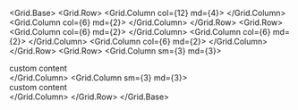 
<Meta title="UI/Grid" />

<Grid.Base>
    <Grid.Row>
        <Grid.Column col={12} md={4}>
            <Card
                title="Asd"
                image="https://via.placeholder.com/600x400?text=16:9"
                description="Lorem ipsum dolor sit amet, consectetur adipiscing elit. Phasellus eget ligula ac nunc varius consectetur."
                priceDescription="Room starting at"
                price={106}
                link="https://www.google.com"
            />
        </Grid.Column>
        <Grid.Column col={6} md={2}>
            <Card
                title="Asd"
                image="https://via.placeholder.com/600x400?text=16:9"
                description="Lorem ipsum dolor sit amet, consectetur adipiscing elit. Phasellus eget ligula ac nunc varius consectetur."
                priceDescription="Room starting at"
                price={106}
                link="https://www.google.com"
            />
        </Grid.Column>
    </Grid.Row>
    <Grid.Row>
        <Grid.Column col={6} md={2}>
            <Card
                title="Asd"
                image="https://via.placeholder.com/600x400?text=16:9"
                description="Lorem ipsum dolor sit amet, consectetur adipiscing elit. Phasellus eget ligula ac nunc varius consectetur."
                priceDescription="Room starting at"
                price={106}
                link="https://www.google.com"
            />
        </Grid.Column>
        <Grid.Column col={6} md={2}>
            <Card
                title="Asd"
                image="https://via.placeholder.com/600x400?text=16:9"
                description="Lorem ipsum dolor sit amet, consectetur adipiscing elit. Phasellus eget ligula ac nunc varius consectetur."
                priceDescription="Room starting at"
                price={106}
                link="https://www.google.com"
            />
        </Grid.Column>
        <Grid.Column col={6} md={2}>
            <Card
                title="Asd"
                image="https://via.placeholder.com/600x400?text=16:9"
                description="Lorem ipsum dolor sit amet, consectetur adipiscing elit. Phasellus eget ligula ac nunc varius consectetur."
                priceDescription="Room starting at"
                price={106}
                link="https://www.google.com"
            />
        </Grid.Column>
    </Grid.Row>
    <Grid.Row>
        <Grid.Column sm={3} md={3}>
            <Card>
                <div>custom content</div>
            </Card>
        </Grid.Column>
        <Grid.Column sm={3} md={3}>
            <Card>
                <div>custom content</div>
            </Card>
        </Grid.Column>
    </Grid.Row>
</Grid.Base>